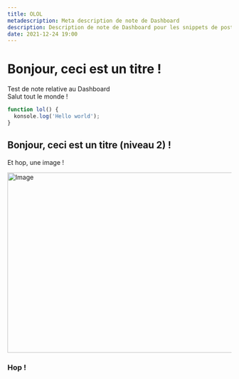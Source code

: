 ```yaml
---
title: OLOL
metadescription: Meta description de note de Dashboard
description: Description de note de Dashboard pour les snippets de posts
date: 2021-12-24 19:00
---
```


# Bonjour, ceci est un titre !

Test de note relative au Dashboard  
Salut tout le monde !

```ts
function lol() {
  konsole.log('Hello world');
}
```

## Bonjour, ceci est un titre (niveau 2) !

Et hop, une image !

<Image src="/assets/medias/img/rust-team-management-logo-full-body.svg" width="718" height="404" alt="Image" priority />

### Hop !

&nbsp;  
&nbsp;  
&nbsp;

<InviteTheBotButton />
